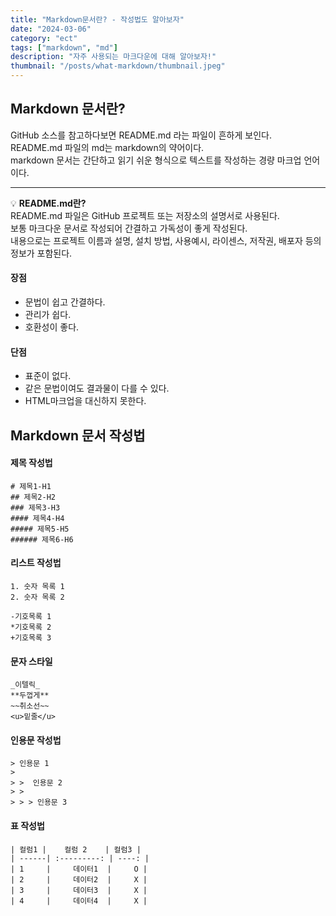 ```yaml
---
title: "Markdown문서란? - 작성법도 알아보자"
date: "2024-03-06"
category: "ect"
tags: ["markdown", "md"]
description: "자주 사용되는 마크다운에 대해 알아보자!"
thumbnail: "/posts/what-markdown/thumbnail.jpeg"
---
```


## **Markdown 문서란?**

GitHub 소스를 참고하다보면 README.md 라는 파일이 흔하게 보인다.  
README.md 파일의 md는 markdown의 약어이다.  
markdown 문서는 간단하고 읽기 쉬운 형식으로 텍스트를 작성하는 경량 마크업 언어이다.

---

💡 **README.md란?**  
README.md 파일은 GitHub 프로젝트 또는 저장소의 설명서로 사용된다.  
보통 마크다운 문서로 작성되어 간결하고 가독성이 좋게 작성된다.  
내용으로는 프로젝트 이름과 설명, 설치 방법, 사용예시, 라이센스, 저작권, 배포자 등의 정보가 포함된다.

#### **장점**

- 문법이 쉽고 간결하다.
- 관리가 쉽다.
- 호환성이 좋다.

#### **단점**

- 표준이 없다.
- 같은 문법이여도 결과물이 다를 수 있다.
- HTML마크업을 대신하지 못한다.

## **Markdown 문서 작성법**

#### **제목 작성법**

```
# 제목1-H1
## 제목2-H2
### 제목3-H3
#### 제목4-H4
##### 제목5-H5
###### 제목6-H6
```

#### **리스트 작성법**

```
1. 숫자 목록 1
2. 숫자 목록 2

-기호목록 1
*기호목록 2
+기호목록 3
```

#### **문자 스타일**

```
_이텔릭_
**두껍게**
~~취소선~~
<u>밑줄</u>
```

#### **인용문 작성법**

```
> 인용문 1
>
> >  인용문 2
> >
> > > 인용문 3
```

#### **표 작성법**

```
| 컬럼1 |    컬럼 2    | 컬럼3 |
| ------| :---------: | ----: |
| 1     |     데이터1  |     O |
| 2     |     데이터2  |     X |
| 3     |     데이터3  |     X |
| 4     |     데이터4  |     X |
```
